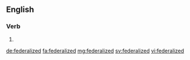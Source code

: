==English==

===Verb===
{{head|en}}

# {{en-past of|federalize}}

[[de:federalized]]
[[fa:federalized]]
[[mg:federalized]]
[[sv:federalized]]
[[vi:federalized]]